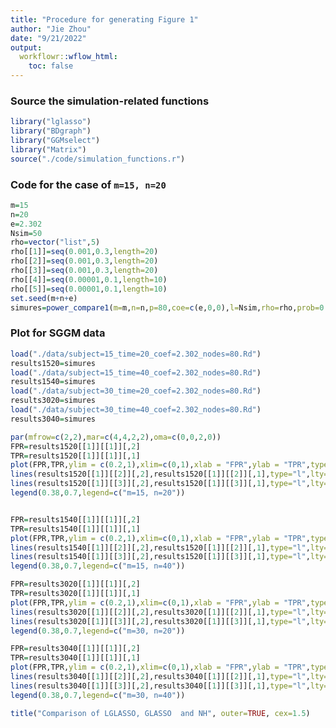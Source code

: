 ```yaml
---
title: "Procedure for generating Figure 1"
author: "Jie Zhou"
date: "9/21/2022"
output:  
  workflowr::wflow_html:
    toc: false
---
```






### Source the simulation-related functions


```r
library("lglasso")                                                        
library("BDgraph")
library("GGMselect")
library("Matrix")
source("./code/simulation_functions.r")
```



### Code for the case of `m=15, n=20` 

```r
m=15
n=20
e=2.302
Nsim=50
rho=vector("list",5)
rho[[1]]=seq(0.001,0.3,length=20)
rho[[2]]=seq(0.001,0.3,length=20)
rho[[3]]=seq(0.001,0.3,length=20)
rho[[4]]=seq(0.00001,0.1,length=10)
rho[[5]]=seq(0.00001,0.1,length=10)
set.seed(m+n+e)
simures=power_compare1(m=m,n=n,p=80,coe=c(e,0,0),l=Nsim,rho=rho,prob=0.01,heter=F,community2=F)
```




### Plot for SGGM data

```r
load("./data/subject=15_time=20_coef=2.302_nodes=80.Rd")
results1520=simures
load("./data/subject=15_time=40_coef=2.302_nodes=80.Rd")
results1540=simures
load("./data/subject=30_time=20_coef=2.302_nodes=80.Rd")
results3020=simures
load("./data/subject=30_time=40_coef=2.302_nodes=80.Rd")
results3040=simures

par(mfrow=c(2,2),mar=c(4,4,2,2),oma=c(0,0,2,0))
FPR=results1520[[1]][[1]][,2]
TPR=results1520[[1]][[1]][,1]
plot(FPR,TPR,ylim = c(0.2,1),xlim=c(0,1),xlab = "FPR",ylab = "TPR",type="l")
lines(results1520[[1]][[2]][,2],results1520[[1]][[2]][,1],type="l",lty=2)
lines(results1520[[1]][[3]][,2],results1520[[1]][[3]][,1],type="l",lty=3)
legend(0.38,0.7,legend=c("m=15, n=20"))


FPR=results1540[[1]][[1]][,2]
TPR=results1540[[1]][[1]][,1]
plot(FPR,TPR,ylim = c(0.2,1),xlim=c(0,1),xlab = "FPR",ylab = "TPR",type="l")
lines(results1540[[1]][[2]][,2],results1520[[1]][[2]][,1],type="l",lty=2)
lines(results1540[[1]][[3]][,2],results1520[[1]][[3]][,1],type="l",lty=3)
legend(0.38,0.7,legend=c("m=15, n=40"))

FPR=results3020[[1]][[1]][,2]
TPR=results3020[[1]][[1]][,1]
plot(FPR,TPR,ylim = c(0.2,1),xlim=c(0,1),xlab = "FPR",ylab = "TPR",type="l")
lines(results3020[[1]][[2]][,2],results3020[[1]][[2]][,1],type="l",lty=2)
lines(results3020[[1]][[3]][,2],results3020[[1]][[3]][,1],type="l",lty=3)
legend(0.38,0.7,legend=c("m=30, n=20"))

FPR=results3040[[1]][[1]][,2]
TPR=results3040[[1]][[1]][,1]
plot(FPR,TPR,ylim = c(0.2,1),xlim=c(0,1),xlab = "FPR",ylab = "TPR",type="l")
lines(results3040[[1]][[2]][,2],results3040[[1]][[2]][,1],type="l",lty=2)
lines(results3040[[1]][[3]][,2],results3040[[1]][[3]][,1],type="l",lty=3)
legend(0.38,0.7,legend=c("m=30, n=40"))

title("Comparison of LGLASSO, GLASSO  and NH", outer=TRUE, cex=1.5)
```







